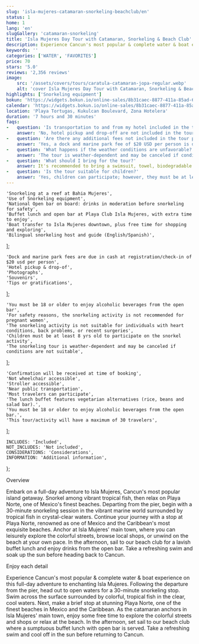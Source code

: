 ```yaml
---
slug: 'isla-mujeres-catamaran-snorkeling-beachclub/en'
status: 1
home: 1
lang: 'en'
slugGallery: 'catamaran-snorkeling'
title: 'Isla Mujeres Day Tour with Catamaran, Snorkeling & Beach Club'
description: Experience Cancun's most popular & complete water & boat experience on this full-day adventure to enchanting Isla Mujeres. Following the departure from the pier, head out to open waters for a 30-minute snorkeling stop.
keywords: ''
categories: ['WATER', 'FAVORITES']
price: 70
stars: '5.0'
reviews: '2,356 reviews'
image:
    src: '/assets/covers/tours/caratula-catamaran-jopa-regular.webp'
    alt: 'cover Isla Mujeres Day Tour with Catamaran, Snorkeling & Beach Club'
highlights: ['Snorkeling equipment']
bokun: 'https://widgets.bokun.io/online-sales/8b31caec-8877-411a-85ad-682828170619/experience/884213?partialView=1'
calendar: 'https://widgets.bokun.io/online-sales/8b31caec-8877-411a-85ad-682828170619/experience-calendar/884213'
location: 'Playa Tortugas, Kukulcan Boulevard, Zona Hotelera'
duration: '7 hours and 30 minutes'
faqs:
-   question: 'Is transportation to and from my hotel included in the tour package?'
    answer: 'No, hotel pickup and drop-off are not included in the tour package.'
-   question: 'Are there any additional fees not included in the tour price?'
    answer: 'Yes, a dock and marine park fee of $20 USD per person is due in cash at registration/check-in.'
-   question: 'What happens if the weather conditions are unfavorable?'
    answer: 'The tour is weather-dependent and may be canceled if conditions are not suitable. In such cases, rescheduling option will be available'
-   question: 'What should I bring for the tour?'
    answer: It's recommended to bring a swimsuit, towel, biodegradable sunscreen, comfortable shoes, and extra cash for souvenirs or additional expenses.
-   question: 'Is the tour suitable for children?'
    answer: 'Yes, children can participate; however, they must be at least 8 years old to join the snorkeling activity.'
---
```



    'Snorkeling at a reef at Bahia Mujeres',
    'Use of Snorkeling equipment',
    'National Open bar on board: drinks in moderation before snorkeling for safety',
    'Buffet lunch and open bar at Playa Club Isla Mujeres, with extra time to enjoy',
    'Boat transfer to Isla Mujeres downtown, plus free time for shopping and exploring',
    'Bilingual snorkeling host and guide (English/Spanish)',
];

    'Dock and marine park fees are due in cash at registration/check-in of $20 usd per person',
    'Hotel pickup & drop-of',
    'Photographs',
    'Souvenirs',
    'Tips or gratifications',
];

    'You must be 18 or older to enjoy alcoholic beverages from the open bar',
    'For safety reasons, the snorkeling activity is not recommended for pregnant women',
    'The snorkeling activity is not suitable for individuals with heart conditions, back problems, or recent surgeries',
    'Children must be at least 8 yrs old to participate on the snorkel activity',
    'The snorkeling tour is weather-dependent and may be canceled if conditions are not suitable',
];

    'Confirmation will be received at time of booking',
    'Not wheelchair accessible',
    'Stroller accessible',
    'Near public transportation',
    'Most travelers can participate',
    'The lunch buffet features vegetarian alternatives (rice, beans and salad bar).',
    'You must be 18 or older to enjoy alcoholic beverages from the open bar.',
    'This tour/activity will have a maximum of 30 travelers',
];

    INCLUDES: 'Included',
    NOT_INCLUDES: 'Not included',
    CONSIDERATIONS: 'Considerations',
    INFORMATION: 'Additional information',
};

<Inclusions includes={includes} notIncludes={notIncludes} i18n={i18n} />

<Considerations considerations={considerations} i18n={i18n} />

<TagH2>Overview </TagH2>

<TagP>Embark on a full-day adventure to Isla Mujeres, Cancun's most popular island getaway. Snorkel among vibrant tropical fish, then relax on Playa Norte, one of Mexico's finest beaches. Departing from the pier, begin with a 30-minute snorkeling session in the vibrant marine world surrounded by tropical fish in crystal-clear waters. Continue your journey with a stop at Playa Norte, renowned as one of Mexico and the Caribbean's most exquisite beaches. Anchor at Isla Mujeres' main town, where you can leisurely explore the colorful streets, browse local shops, or unwind on the beach at your own pace. In the afternoon, sail to our beach club for a lavish buffet lunch and enjoy drinks from the open bar. Take a refreshing swim and soak up the sun before heading back to Cancun.</TagP>

<TagH3>Enjoy each detail </TagH3>

<TagP>Experience Cancun's most popular & complete water & boat experience on this full-day adventure to enchanting Isla Mujeres. Following the departure from the pier, head out to open waters for a 30-minute snorkeling stop. Swim across the surface surrounded by colorful, tropical fish in the clear, cool waters. Next, make a brief stop at stunning Playa Norte, one of the finest beaches in Mexico and the Caribbean. As the catamaran anchors in Isla Mujeres' main town, enjoy some free time to explore the colorful streets and shops or relax at the beach. In the afternoon, set sail to our beach club where a sumptuous buffet lunch with open bar is served. Take a refreshing swim and cool off in the sun before returning to Cancun. </TagP>

<AdditionalInfo information={information} i18n={i18n} />